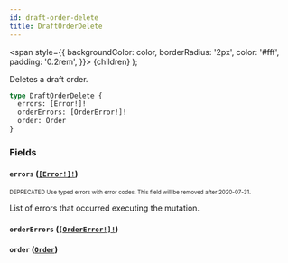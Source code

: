 ```yaml
---
id: draft-order-delete
title: DraftOrderDelete
---
```


<span
style={{
      backgroundColor: color,
      borderRadius: '2px',
      color: '#fff',
      padding: '0.2rem',
    }}>
{children}
</span>
);

Deletes a draft order.

```graphql
type DraftOrderDelete {
  errors: [Error!]!
  orderErrors: [OrderError!]!
  order: Order
}
```

### Fields

#### `errors` ([`[Error!]!`](/api-reference/objects/error.mdx))

<sub><sup><Tag color="#ffba00">DEPRECATED</Tag> Use typed errors with error codes. This field will be removed after 2020-07-31.</sup></sub>

List of errors that occurred executing the mutation.

#### `orderErrors` ([`[OrderError!]!`](/api-reference/objects/order-error.mdx))

#### `order` ([`Order`](/api-reference/objects/order.mdx))
